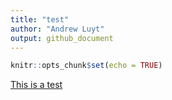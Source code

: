 ```yaml
---
title: "test"
author: "Andrew Luyt"
output: github_document
---
```


```r
knitr::opts_chunk$set(echo = TRUE)
```

[This is a test](README.md)

